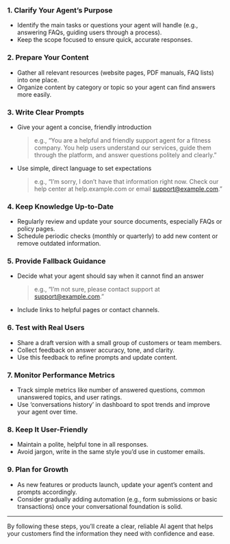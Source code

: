 ### 1. Clarify Your Agent’s Purpose
- Identify the main tasks or questions your agent will handle (e.g., answering FAQs, guiding users through a process).
- Keep the scope focused to ensure quick, accurate responses.
### 2. Prepare Your Content
- Gather all relevant resources (website pages, PDF manuals, FAQ lists) into one place.
- Organize content by category or topic so your agent can find answers more easily.
### 3. Write Clear Prompts
- Give your agent a concise, friendly introduction
  > e.g., “You are a helpful and friendly support agent for a fitness company. You help users understand our services, guide them through the platform, and answer questions politely and clearly.”
- Use simple, direct language to set expectations
  > e.g., “I’m sorry, I don’t have that information right now. Check our help center at help.example.com or email support@example.com.”
### 4. Keep Knowledge Up-to-Date
- Regularly review and update your source documents, especially FAQs or policy pages.
- Schedule periodic checks (monthly or quarterly) to add new content or remove outdated information.
### 5. Provide Fallback Guidance
- Decide what your agent should say when it cannot find an answer
  > e.g., “I’m not sure, please contact support at support@example.com.”
- Include links to helpful pages or contact channels.
### 6. Test with Real Users
- Share a draft version with a small group of customers or team members.
- Collect feedback on answer accuracy, tone, and clarity.
- Use this feedback to refine prompts and update content.
### 7. Monitor Performance Metrics
- Track simple metrics like number of answered questions, common unanswered topics, and user ratings.
- Use ‘conversations history’ in dashboard to spot trends and improve your agent over time.
### 8. Keep It User-Friendly
- Maintain a polite, helpful tone in all responses.
- Avoid jargon, write in the same style you’d use in customer emails.
### 9. Plan for Growth
- As new features or products launch, update your agent’s content and prompts accordingly.
- Consider gradually adding automation (e.g., form submissions or basic transactions) once your conversational foundation is solid.
---
By following these steps, you’ll create a clear, reliable AI agent that helps your customers find the information they need with confidence and ease.